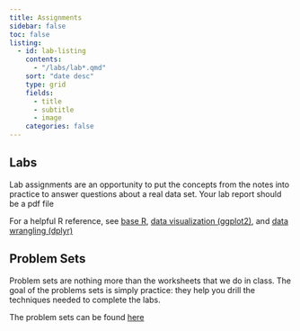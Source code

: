```yaml
---
title: Assignments
sidebar: false
toc: false
listing:
  - id: lab-listing
    contents: 
      - "/labs/lab*.qmd"
    sort: "date desc"
    type: grid
    fields: 
      - title
      - subtitle
      - image
    categories: false 
---
```




## Labs

Lab assignments are an opportunity to put the concepts from the notes into practice to answer questions about a real data set. Your lab report should be a pdf file

For a helpful R reference, see [base R](https://raw.githubusercontent.com/rstudio/cheatsheets/main/base-r.pdf), [data visualization (ggplot2)](https://raw.githubusercontent.com/rstudio/cheatsheets/main/data-visualization.pdf), and [data wrangling (dplyr)](https://raw.githubusercontent.com/rstudio/cheatsheets/main/data-transformation.pdf)


:::{#lab-listing}
:::


## Problem Sets

Problem sets are nothing more than the worksheets that we do in class. The goal of the problems sets is simply practice: they help you drill the techniques needed to complete the labs. 

The problem sets can be found [here](problem-sets.qmd)
